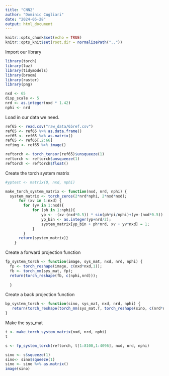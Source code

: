 ```yaml
---
title: "CNN2"
author: "Dominic Cugliari"
date: "2024-05-28"
output: html_document
---
```


```r
knitr::opts_chunk$set(echo = TRUE)
knitr::opts_knit$set(root.dir = normalizePath(".."))
```

Import our library

```r
library(torch)
library(luz)
library(tidymodels)
library(broom)
library(raster)
library(png)
```

```r
nxd <- 65
disp_scale <- 5
nrd <- as.integer(nxd * 1.42)
nphi <- nrd
```


Load in our data we need.

```r
ref65 <- read.csv("raw_data/65ref.csv")
ref65 <- ref65 %>% as.data.frame()
ref65 <- ref65 %>% as.matrix()
ref65 <- ref65[,2:66]
refimg <- ref65 %>% image()

```




```r
reftorch <- torch_tensor(ref65)$unsqueeze(1)
reftorch <- reftorch$unsqueeze(1)
reftorch <- reftorch$float()
```

Create the torch system matrix

```r
#yptest <- matrix(0, nxd, nphi)

make_torch_system_matrix <- function(nxd, nrd, nphi) {
  system_matrix <- torch_zeros(2*nrd*nphi, 2*nxd*nxd);
      for (xv in 1:nxd) { 
        for (yv in 1:nxd){
            for (ph in 1:nphi){
                yp <- -(xv-(nxd*0.5)) * sin(ph*pi/nphi)+(yv-(nxd*0.5)) * cos(ph*pi/nphi);
                yp_bin <- as.integer(yp+nrd/2);
                system_matrix[yp_bin + ph*nrd, xv + yv*nxd] = 1;
            }
        }
      return(system_matrix)}
    }
```

Create a forward projection function

```r
fp_system_torch <- function(image, sys_mat, nxd, nrd, nphi) {
  fp <- torch_reshape(image, c(nxd*nxd,1));
  fb <- torch_mm(sys_mat, fp);
  return(torch_reshape(fb, c(nphi,nrd)));
  
  }
```

Create a back projection function

```r
bp_system_torch <- function(sino, sys_mat, nxd, nrd, nphi) {
   return(torch_reshape(torch_mm(sys_mat.T, torch_reshape(sino, c(nrd*nphi,1))), c(nxd,nxd)))
}

```

Make the sys_mat

```r
t <- make_torch_system_matrix(nxd, nrd, nphi)
t
```

```r
s <- fp_system_torch(reftorch, t[1:8100,1:4096], nxd, nrd, nphi)

sino <- s$squeeze(1)
sino<- sino$squeeze(1)
sino <- sino %>% as.matrix()
image(sino)
```

